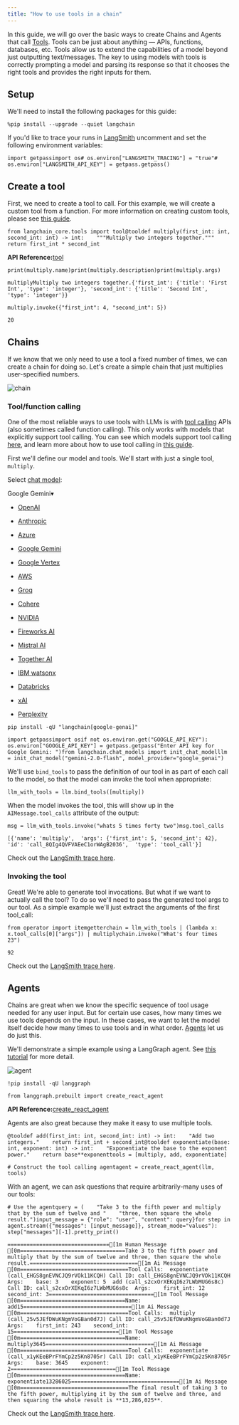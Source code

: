 ```yaml
---
title: "How to use tools in a chain"
---
```


In this guide, we will go over the basic ways to create Chains and Agents that call [Tools](/oss/concepts/tools). Tools can be just about anything — APIs, functions, databases, etc. Tools allow us to extend the capabilities of a model beyond just outputting text/messages. The key to using models with tools is correctly prompting a model and parsing its response so that it chooses the right tools and provides the right inputs for them.

## Setup

We'll need to install the following packages for this guide:

```
%pip install --upgrade --quiet langchain
```

If you'd like to trace your runs in [LangSmith](https://docs.smith.langchain.com/) uncomment and set the following environment variables:

```
import getpassimport os# os.environ["LANGSMITH_TRACING"] = "true"# os.environ["LANGSMITH_API_KEY"] = getpass.getpass()
```

## Create a tool

First, we need to create a tool to call. For this example, we will create a custom tool from a function. For more information on creating custom tools, please see [this guide](/oss/how_to/custom_tools).

```
from langchain_core.tools import tool@tooldef multiply(first_int: int, second_int: int) -> int:    """Multiply two integers together."""    return first_int * second_int
```

**API Reference:**[tool](https://python.langchain.com/api_reference/core/tools/langchain_core.tools.convert.tool.html)

```
print(multiply.name)print(multiply.description)print(multiply.args)
```

```
multiplyMultiply two integers together.{'first_int': {'title': 'First Int', 'type': 'integer'}, 'second_int': {'title': 'Second Int', 'type': 'integer'}}
```

```
multiply.invoke({"first_int": 4, "second_int": 5})
```

```
20
```

## Chains

If we know that we only need to use a tool a fixed number of times, we can create a chain for doing so. Let's create a simple chain that just multiplies user-specified numbers.

![chain](/images/oss/how_to/tools_chain/assets/images/tool_chain-3571e7fbc481d648aff93a2630f812ab.svg)

### Tool/function calling

One of the most reliable ways to use tools with LLMs is with [tool calling](/oss/concepts/tool_calling) APIs (also sometimes called function calling). This only works with models that explicitly support tool calling. You can see which models support tool calling [here](/oss/integrations/chat), and learn more about how to use tool calling in [this guide](/oss/how_to/function_calling).

First we'll define our model and tools. We'll start with just a single tool, `multiply`.

Select [chat model](/oss/integrations/chat):

Google Gemini▾

* [OpenAI](/oss/integrations/text_embedding/openai)

* [Anthropic](/oss/integrations/text_embedding/bedrock)

* [Azure](/oss/integrations/text_embedding/azureopenai)

* [Google Gemini](/oss/integrations/text_embedding/google_generative_ai)

* [Google Vertex](/oss/integrations/text_embedding/google_vertex_ai_palm)

* [AWS](/oss/integrations/text_embedding/bedrock)

* [Groq](/oss/integrations/text_embedding/groq)

* [Cohere](/oss/integrations/text_embedding/cohere)

* [NVIDIA](/oss/integrations/text_embedding/nvidia_ai_endpoints)

* [Fireworks AI](/oss/integrations/text_embedding/fireworks)

* [Mistral AI](/oss/integrations/text_embedding/mistralai)

* [Together AI](/oss/integrations/text_embedding/together)

* [IBM watsonx](/oss/integrations/text_embedding/ibm_watsonx)

* [Databricks](/oss/integrations/text_embedding/databricks)

* [xAI](/oss/integrations/text_embedding/xai)

* [Perplexity](/oss/integrations/text_embedding/perplexity)

```
pip install -qU "langchain[google-genai]"
```

```
import getpassimport osif not os.environ.get("GOOGLE_API_KEY"):  os.environ["GOOGLE_API_KEY"] = getpass.getpass("Enter API key for Google Gemini: ")from langchain.chat_models import init_chat_modelllm = init_chat_model("gemini-2.0-flash", model_provider="google_genai")
```

We'll use `bind_tools` to pass the definition of our tool in as part of each call to the model, so that the model can invoke the tool when appropriate:

```
llm_with_tools = llm.bind_tools([multiply])
```

When the model invokes the tool, this will show up in the `AIMessage.tool_calls` attribute of the output:

```
msg = llm_with_tools.invoke("whats 5 times forty two")msg.tool_calls
```

```
[{'name': 'multiply',  'args': {'first_int': 5, 'second_int': 42},  'id': 'call_8QIg4QVFVAEeC1orWAgB2036',  'type': 'tool_call'}]
```

Check out the [LangSmith trace here](https://smith.langchain.com/public/81ff0cbd-e05b-4720-bf61-2c9807edb708/r).

### Invoking the tool

Great! We're able to generate tool invocations. But what if we want to actually call the tool? To do so we'll need to pass the generated tool args to our tool. As a simple example we'll just extract the arguments of the first tool\_call:

```
from operator import itemgetterchain = llm_with_tools | (lambda x: x.tool_calls[0]["args"]) | multiplychain.invoke("What's four times 23")
```

```
92
```

Check out the [LangSmith trace here](https://smith.langchain.com/public/16bbabb9-fc9b-41e5-a33d-487c42df4f85/r).

## Agents

Chains are great when we know the specific sequence of tool usage needed for any user input. But for certain use cases, how many times we use tools depends on the input. In these cases, we want to let the model itself decide how many times to use tools and in what order. [Agents](/oss/concepts/agents) let us do just this.

We'll demonstrate a simple example using a LangGraph agent. See [this tutorial](/oss/tutorials/agents) for more detail.

![agent](/images/oss/how_to/tools_chain/assets/images/tool_agent-d25fafc271da3ee950ac1fba59cdf490.svg)

```
!pip install -qU langgraph
```

```
from langgraph.prebuilt import create_react_agent
```

**API Reference:**[create\_react\_agent](https://langchain-ai.github.io/langgraph/reference/prebuilt/#langgraph.prebuilt.chat_agent_executor.create_react_agent)

Agents are also great because they make it easy to use multiple tools.

```
@tooldef add(first_int: int, second_int: int) -> int:    "Add two integers."    return first_int + second_int@tooldef exponentiate(base: int, exponent: int) -> int:    "Exponentiate the base to the exponent power."    return base**exponenttools = [multiply, add, exponentiate]
```

```
# Construct the tool calling agentagent = create_react_agent(llm, tools)
```

With an agent, we can ask questions that require arbitrarily-many uses of our tools:

```
# Use the agentquery = (    "Take 3 to the fifth power and multiply that by the sum of twelve and "    "three, then square the whole result.")input_message = {"role": "user", "content": query}for step in agent.stream({"messages": [input_message]}, stream_mode="values"):    step["messages"][-1].pretty_print()
```

```
================================[1m Human Message [0m=================================Take 3 to the fifth power and multiply that by the sum of twelve and three, then square the whole result.==================================[1m Ai Message [0m==================================Tool Calls:  exponentiate (call_EHGS8gnEVNCJQ9rVOk11KCQH) Call ID: call_EHGS8gnEVNCJQ9rVOk11KCQH  Args:    base: 3    exponent: 5  add (call_s2cxOrXEKqI6z7LWbMUG6s8c) Call ID: call_s2cxOrXEKqI6z7LWbMUG6s8c  Args:    first_int: 12    second_int: 3=================================[1m Tool Message [0m=================================Name: add15==================================[1m Ai Message [0m==================================Tool Calls:  multiply (call_25v5JEfDWuKNgmVoGBan0d7J) Call ID: call_25v5JEfDWuKNgmVoGBan0d7J  Args:    first_int: 243    second_int: 15=================================[1m Tool Message [0m=================================Name: multiply3645==================================[1m Ai Message [0m==================================Tool Calls:  exponentiate (call_x1yKEeBPrFYmCp2z5Kn8705r) Call ID: call_x1yKEeBPrFYmCp2z5Kn8705r  Args:    base: 3645    exponent: 2=================================[1m Tool Message [0m=================================Name: exponentiate13286025==================================[1m Ai Message [0m==================================The final result of taking 3 to the fifth power, multiplying it by the sum of twelve and three, and then squaring the whole result is **13,286,025**.
```

Check out the [LangSmith trace here](https://smith.langchain.com/public/eeeb27a4-a2f8-4f06-a3af-9c983f76146c/r).
